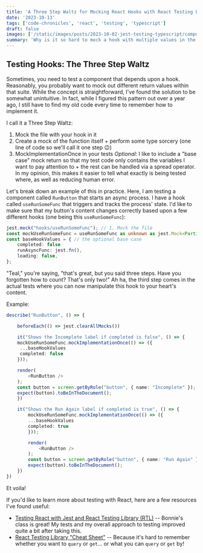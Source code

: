 ```yaml
---
title: 'A Three Step Waltz for Mocking React Hooks with React Testing Library and TypeScript'
date: '2023-10-13'
tags: ['code-chronicles', 'react', 'testing', 'typescript']
draft: false
images: ['/static/images/posts/2023-10-02-jest-testing-typescript/computer.png']
summary: 'Why is it so hard to mock a hook with multiple values in the same suite?  That answer is longer than I have room for here.  But I do know how to get around that with this One Cool Trick.'
---
```


## Testing Hooks: The Three Step Waltz

Sometimes, you need to test a component that depends upon a hook. Reasonably, you probably want to mock out different return values within that suite. While the concept is straightforward, I've found the solution to be somewhat unintuitive. In fact, while I figured this pattern out over a year ago, I still have to find my old code every time to remember how to implement it.

I call it a Three Step Waltz:

1. Mock the file with your hook in it
2. Create a mock of the function itself + perform some type sorcery (one line of code so we'll call it one step 😉)
3. MockImplementationOnce in your tests
   _Optional_: I like to include a "base case" mock return so that my test code only contains the variables I want to pay attention to + the rest can be handled via a spread operator. In my opinion, this makes it easier to tell what exactly is being tested where, as well as reducing human error.

Let's break down an example of this in practice. Here, I am testing a component called `RunButton` that starts an async process. I have a hook called `useRunSomeFunc` that triggers and tracks the process' state. I'd like to make sure that my button's content changes correctly based upon a few different hooks (one being this `useRunSomeFunc`):

```TypeScript
jest.mock("hooks/useRunSomeFunc"); // 1. Mock the file
const mockUseRunSomeFunc = useRunSomeFunc as unknown as jest.Mock<Partial<typeof useRunSomeFunc>>; // 2. Create a mock of the function with some type sorcery
const baseHookValues = { // the optional base case
    completed: false
    runAsyncFunc: jest.fn(),
    loading: false,
};
```

"Teal," you're saying, "that's great, but you said three steps. Have you forgotten how to count? That's only two!" Ah ha, the third step comes in the actual tests where you can now manipulate this hook to your heart's content.

Example:

```TypeScript
describe("RunButton", () => {

    beforeEach(() => jest.clearAllMocks())

    it("Shows the Incomplete label if completed is false", () => {
    mockUseRunSomeFunc.mockImplementationOnce(() => ({
     ...baseHookValues
     completed: false
    }));

    render(
        <RunButton />
    );
    const button = screen.getByRole("button", { name: "Incomplete" });
    expect(button).toBeInTheDocument();
    })

    it("Shows the Run Again label if completed is true", () => {
        mockUseRunSomeFunc.mockImplementationOnce(() => ({
        ...baseHookValues
        completed: true
        }));

        render(
            <RunButton />
        );
        const button = screen.getByRole("button", { name: "Run Again" });
        expect(button).toBeInTheDocument();
    })
})
```

Et voila!

If you'd like to learn more about testing with React, here are a few resources I've found useful:

- [Testing React with Jest and React Testing Library (RTL)](https://www.udemy.com/course/react-testing-library/) -- Bonnie's class is great! My tests and my overall approach to testing improved quite a bit after taking this.
- [React Testing Library "Cheat Sheet"](https://testing-library.com/docs/react-testing-library/cheatsheet/) -- Because it's hard to remember whether you want to `query` or `get`... or what you can `query` or `get` by!
